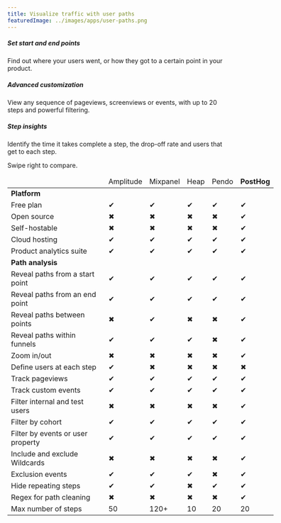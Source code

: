 ```yaml
---
title: Visualize traffic with user paths
featuredImage: ../images/apps/user-paths.png
---
```


<Section
    divider={false}
    title="Explore popular ways users complete a series of steps - like navigating your site or progressing through a funnel."
    size="full"
    cols={3}
>
    <div>
        <h5>Set start and end points</h5>
        <p>Find out where your users went, or how they got to a certain point in your product.</p>
    </div>
    <div>
        <h5>Advanced customization</h5>
        <p>View any sequence of pageviews, screenviews or events, with up to 20 steps and powerful filtering.</p>
    </div>
    <div>
        <h5>Step insights</h5>
        <p>Identify the time it takes complete a step, the drop-off rate and users that get to each step.</p>
    </div>
</Section>

<p className="sm:hidden text-sm">Swipe right to compare.</p>

<div className="overflow-x-auto -mx-5 px-5">
<table className="w-full mt-4" style="min-width: 600px;">
    <thead>
        <tr>
            <td className="w-3/12"></td>
            <td className="w-2/12 text-center">Amplitude</td>
            <td className="w-2/12 text-center">Mixpanel</td>
            <td className="w-2/12 text-center">Heap</td>
            <td className="w-2/12 text-center">Pendo</td>
            <td className="w-2/12 text-center bg-gray-accent bg-opacity-50"><strong>PostHog</strong></td>
        </tr>
    </thead>
    <tbody>
        <tr>
            <td><strong>Platform</strong></td>
            <td></td>
            <td></td>
            <td></td>
            <td></td>
            <td className="bg-gray-accent bg-opacity-50">&nbsp;</td>
        </tr>
        <tr>
            <td>Free plan</td>
            <td className="text-center"><span className="text-green text-lg">✔</span></td>
            <td className="text-center"><span className="text-green text-lg">✔</span></td>
            <td className="text-center"><span className="text-green text-lg">✔</span></td>
            <td className="text-center"><span className="text-green text-lg">✔</span></td>
            <td className="bg-gray-accent bg-opacity-50 text-center"><span className="text-green text-lg">✔</span></td>
        </tr>
        <tr>
            <td>Open source</td>
            <td className="text-center"><span className="text-red text-lg">✖</span></td>
            <td className="text-center"><span className="text-red text-lg">✖</span></td>
            <td className="text-center"><span className="text-red text-lg">✖</span></td>
            <td className="text-center"><span className="text-red text-lg">✖</span></td>
            <td className="bg-gray-accent bg-opacity-50 text-center"><span className="text-green text-lg">✔</span></td>
        </tr>
        <tr>
            <td>Self-hostable</td>
            <td className="text-center"><span className="text-red text-lg">✖</span></td>
            <td className="text-center"><span className="text-red text-lg">✖</span></td>
            <td className="text-center"><span className="text-red text-lg">✖</span></td>
            <td className="text-center"><span className="text-red text-lg">✖</span></td>
            <td className="bg-gray-accent bg-opacity-50 text-center"><span className="text-green text-lg">✔</span></td>
        </tr>
        <tr>
            <td>Cloud hosting</td>
            <td className="text-center"><span className="text-green text-lg">✔</span></td>
            <td className="text-center"><span className="text-green text-lg">✔</span></td>
            <td className="text-center"><span className="text-green text-lg">✔</span></td>
            <td className="text-center"><span className="text-green text-lg">✔</span></td>
            <td className="bg-gray-accent bg-opacity-50 text-center"><span className="text-green text-lg">✔</span></td>
        </tr>
        <tr>
            <td>Product analytics suite</td>
            <td className="text-center"><span className="text-green text-lg">✔</span></td>
            <td className="text-center"><span className="text-green text-lg">✔</span></td>
            <td className="text-center"><span className="text-green text-lg">✔</span></td>
            <td className="text-center"><span className="text-green text-lg">✔</span></td>
            <td className="bg-gray-accent bg-opacity-50 text-center"><span className="text-green text-lg">✔</span></td>
        </tr>
        <tr>
            <td><strong>Path analysis</strong></td>
            <td></td>
            <td></td>
            <td></td>
            <td></td>
            <td className="bg-gray-accent bg-opacity-50">&nbsp;</td>
        </tr>
        <tr>
            <td>Reveal paths from a start point</td>
            <td className="text-center"><span className="text-green text-lg">✔</span></td>
            <td className="text-center"><span className="text-green text-lg">✔</span></td>
            <td className="text-center"><span className="text-green text-lg">✔</span></td>
            <td className="text-center"><span className="text-green text-lg">✔</span></td>
            <td className="bg-gray-accent bg-opacity-50 text-center"><span className="text-green text-lg">✔</span></td>
        </tr>
        <tr>
            <td>Reveal paths from an end point</td>
            <td className="text-center"><span className="text-green text-lg">✔</span></td>
            <td className="text-center"><span className="text-green text-lg">✔</span></td>
            <td className="text-center"><span className="text-green text-lg">✔</span></td>
            <td className="text-center"><span className="text-green text-lg">✔</span></td>
            <td className="bg-gray-accent bg-opacity-50 text-center"><span className="text-green text-lg">✔</span></td>
        </tr>
        <tr>
            <td>Reveal paths between points</td>
            <td className="text-center"><span className="text-red text-lg">✖</span></td>
            <td className="text-center"><span className="text-green text-lg">✔</span></td>
            <td className="text-center"><span className="text-red text-lg">✖</span></td>
            <td className="text-center"><span className="text-red text-lg">✖</span></td>
            <td className="bg-gray-accent bg-opacity-50 text-center"><span className="text-green text-lg">✔</span></td>
        </tr>
        <tr>
            <td>Reveal paths within funnels</td>
            <td className="text-center"><span className="text-green text-lg">✔</span></td>
            <td className="text-center"><span className="text-green text-lg">✔</span></td>
            <td className="text-center"><span className="text-green text-lg">✔</span></td>
            <td className="text-center"><span className="text-red text-lg">✖</span></td>
            <td className="bg-gray-accent bg-opacity-50 text-center"><span className="text-green text-lg">✔</span></td>
        </tr>
        <tr>
            <td>Zoom in/out</td>
            <td className="text-center"><span className="text-red text-lg">✖</span></td>
            <td className="text-center"><span className="text-red text-lg">✖</span></td>
            <td className="text-center"><span className="text-red text-lg">✖</span></td>
            <td className="text-center"><span className="text-red text-lg">✖</span></td>
            <td className="bg-gray-accent bg-opacity-50 text-center"><span className="text-green text-lg">✔</span></td>
        </tr>
        <tr>
            <td>Define users at each step</td>
            <td className="text-center"><span className="text-green text-lg">✔</span></td>
            <td className="text-center"><span className="text-red text-lg">✖</span></td>
            <td className="text-center"><span className="text-red text-lg">✖</span></td>
            <td className="text-center"><span className="text-red text-lg">✖</span></td>
            <td className="bg-gray-accent bg-opacity-50 text-center"><span className="text-red text-lg">✖</span></td>
        </tr>
        <tr>
            <td>Track pageviews</td>
            <td className="text-center"><span className="text-green text-lg">✔</span></td>
            <td className="text-center"><span className="text-green text-lg">✔</span></td>
            <td className="text-center"><span className="text-green text-lg">✔</span></td>
            <td className="text-center"><span className="text-green text-lg">✔</span></td>
            <td className="bg-gray-accent bg-opacity-50 text-center"><span className="text-green text-lg">✔</span></td>
        </tr>
        <tr>
            <td>Track custom events</td>
            <td className="text-center"><span className="text-green text-lg">✔</span></td>
            <td className="text-center"><span className="text-green text-lg">✔</span></td>
            <td className="text-center"><span className="text-green text-lg">✔</span></td>
            <td className="text-center"><span className="text-green text-lg">✔</span></td>
            <td className="bg-gray-accent bg-opacity-50 text-center"><span className="text-green text-lg">✔</span></td>
        </tr>
        <tr>
            <td>Filter internal and test users</td>
            <td className="text-center"><span className="text-red text-lg">✖</span></td>
            <td className="text-center"><span className="text-red text-lg">✖</span></td>
            <td className="text-center"><span className="text-red text-lg">✖</span></td>
            <td className="text-center"><span className="text-red text-lg">✖</span></td>
            <td className="bg-gray-accent bg-opacity-50 text-center"><span className="text-green text-lg">✔</span></td>
        </tr>
        <tr>
            <td>Filter by cohort</td>
            <td className="text-center"><span className="text-green text-lg">✔</span></td>
            <td className="text-center"><span className="text-green text-lg">✔</span></td>
            <td className="text-center"><span className="text-green text-lg">✔</span></td>
            <td className="text-center"><span className="text-green text-lg">✔</span></td>
            <td className="bg-gray-accent bg-opacity-50 text-center"><span className="text-green text-lg">✔</span></td>
        </tr>
        <tr>
            <td>Filter by events or user property</td>
            <td className="text-center"><span className="text-green text-lg">✔</span></td>
            <td className="text-center"><span className="text-green text-lg">✔</span></td>
            <td className="text-center"><span className="text-green text-lg">✔</span></td>
            <td className="text-center"><span className="text-green text-lg">✔</span></td>
            <td className="bg-gray-accent bg-opacity-50 text-center"><span className="text-green text-lg">✔</span></td>
        </tr>
        <tr>
            <td>Include and exclude Wildcards</td>
            <td className="text-center"><span className="text-red text-lg">✖</span></td>
            <td className="text-center"><span className="text-red text-lg">✖</span></td>
            <td className="text-center"><span className="text-red text-lg">✖</span></td>
            <td className="text-center"><span className="text-red text-lg">✖</span></td>
            <td className="bg-gray-accent bg-opacity-50 text-center"><span className="text-green text-lg">✔</span></td>
        </tr>
        <tr>
            <td>Exclusion events</td>
            <td className="text-center"><span className="text-green text-lg">✔</span></td>
            <td className="text-center"><span className="text-green text-lg">✔</span></td>
            <td className="text-center"><span className="text-green text-lg">✔</span></td>
            <td className="text-center"><span className="text-red text-lg">✖</span></td>
            <td className="bg-gray-accent bg-opacity-50 text-center"><span className="text-green text-lg">✔</span></td>
        </tr>
        <tr>
            <td>Hide repeating steps</td>
            <td className="text-center"><span className="text-green text-lg">✔</span></td>
            <td className="text-center"><span className="text-green text-lg">✔</span></td>
            <td className="text-center"><span className="text-red text-lg">✖</span></td>
            <td className="text-center"><span className="text-green text-lg">✔</span></td>
            <td className="bg-gray-accent bg-opacity-50 text-center"><span className="text-green text-lg">✔</span></td>
        </tr>
        <tr>
            <td>Regex for path cleaning</td>
            <td className="text-center"><span className="text-red text-lg">✖</span></td>
            <td className="text-center"><span className="text-red text-lg">✖</span></td>
            <td className="text-center"><span className="text-red text-lg">✖</span></td>
            <td className="text-center"><span className="text-red text-lg">✖</span></td>
            <td className="bg-gray-accent bg-opacity-50 text-center"><span className="text-green text-lg">✔</span></td>
        </tr>
        <tr>
            <td>Max number of steps</td>
            <td className="text-center">50</td>
            <td className="text-center">120+</td>
            <td className="text-center">10</td>
            <td className="text-center">20</td>
            <td className="bg-gray-accent bg-opacity-50 text-center">20</td>
        </tr>
    </tbody>
</table>
</div>

<TutorialsSlider topic="user paths" />

<Section divider={false}>
    <Quote
        imageSource="/images/customers/mishra.jpeg"
        size="md"
        name="Anubhuti Mishra"
        title="UI/UX Designer at Hasura"
        quote={`“I look at our top-performing website pages, such as tutorials, blog and pricing pages. Our team has built a schedule around this so we are always shifting focus throughout the website and continuing to improve.”`}
    />
</Section>
